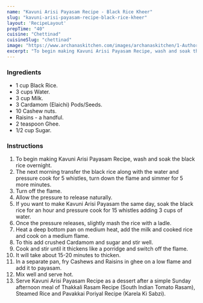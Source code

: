 ---
name: "Kavuni Arisi Payasam Recipe - Black Rice Kheer"
slug: "kavuni-arisi-payasam-recipe-black-rice-kheer"
layout: 'RecipeLayout'
prepTime: "40"
cuisine: "Chettinad"
cuisineSlug: "chettinad"
image: "https://www.archanaskitchen.com/images/archanaskitchen/1-Author/swathynandhini/BLACK_RICE_KHEER__KAVUNI_ARISI_PAYASAM_1600.jpg"
excerpt: "To begin making Kavuni Arisi Payasam Recipe, wash and soak the black rice overnight"
---

### Ingredients

- 1 cup Black Rice.
- 3 cups Water.
- 3 cup Milk.
- 3 Cardamom (Elaichi) Pods/Seeds.
- 10 Cashew nuts.
- Raisins - a handful.
- 2 teaspoon Ghee.
- 1/2 cup Sugar.

### Instructions

1. To begin making Kavuni Arisi Payasam Recipe, wash and soak the black rice overnight.
1. The next morning transfer the black rice along with the water and  pressure cook for 5 whistles, turn down the flame and simmer for 5 more minutes.
1. Turn off the flame.
1. Allow the pressure to release naturally.
1. If you want to make Kavuni Arisi Payasam the same day, soak the black rice for an hour and pressure cook for 15 whistles adding 3 cups of water.
1. Once the pressure releases, slightly mash the rice with a ladle.
1. Heat a deep bottom pan on medium heat, add the milk and cooked rice and cook on a medium flame.
1. To this add crushed Cardamom and sugar and stir well.
1. Cook and stir until it thickens like a porridge and switch off the flame.
1. It will take about 15-20 minutes to thicken.
1. In a separate pan, fry Cashews and Raisins in ghee on a low flame and add it to payasam.
1. Mix well and serve hot.
1. Serve Kavuni Arisi Payasam Recipe as a dessert after a simple Sunday afternoon meal of Thakkali Rasam Recipe (South Indian Tomato Rasam), Steamed Rice and Pavakkai Poriyal Recipe (Karela Ki Sabzi).
